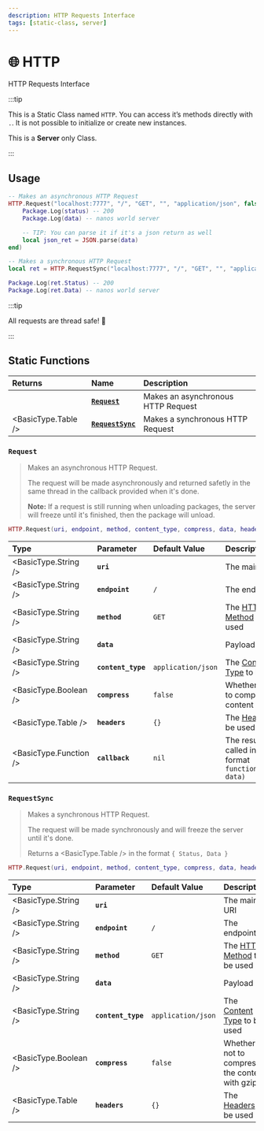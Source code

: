 ```yaml
---
description: HTTP Requests Interface
tags: [static-class, server]
---
```


# 🌐 HTTP

HTTP Requests Interface



:::tip

This is a Static Class named `HTTP`. You can access it’s methods directly with `.`. It is not possible to initialize or create new instances.

This is a **Server** only Class.

:::


## Usage

```lua title="Server/Index.lua"
-- Makes an asynchronous HTTP Request
HTTP.Request("localhost:7777", "/", "GET", "", "application/json", false, {}, function(status, data)
    Package.Log(status) -- 200
    Package.Log(data) -- nanos world server

	-- TIP: You can parse it if it's a json return as well
    local json_ret = JSON.parse(data)
end)
```

```lua title="Server/Index.lua"
-- Makes a synchronous HTTP Request
local ret = HTTP.RequestSync("localhost:7777", "/", "GET", "", "application/json", false, {})

Package.Log(ret.Status) -- 200
Package.Log(ret.Data) -- nanos world server
```

:::tip

All requests are thread safe! 🥳

:::


## Static Functions

| Returns | Name | Description |
| :--- | :--- | :--- |
|  | [**`Request`**](http#request) | Makes an asynchronous HTTP Request |
| <BasicType.Table /> | [**`RequestSync`**](http#requestsync) | Makes a synchronous HTTP Request |


### `Request`

> Makes an asynchronous HTTP Request.
>
> The request will be made asynchronously and returned safetly in the same thread in the callback provided when it's done.
>
> **Note:** If a request is still running when unloading packages, the server will freeze until it's finished, then the package will unload.

```lua
HTTP.Request(uri, endpoint, method, content_type, compress, data, headers, callback)
```

| Type | Parameter | Default Value | Description |
| :--- | :--- | :--- | :--- |
| <BasicType.String /> | **`uri`** |  | The main URI |
| <BasicType.String /> | **`endpoint`** | `/` | The endpoint |
| <BasicType.String /> | **`method`** | `GET` | The [HTTP Method](https://developer.mozilla.org/en-US/docs/Web/HTTP/Methods) to be used |
| <BasicType.String /> | **`data`** | ` ` | Payload |
| <BasicType.String /> | **`content_type`** | `application/json` | The [Content Type](https://developer.mozilla.org/en-US/docs/Web/HTTP/Basics_of_HTTP/MIME_types/Common_types) to be used |
| <BasicType.Boolean /> | **`compress`** | `false` | Whether or not to compress the content with gzip |
| <BasicType.Table /> | **`headers`** | `{}` | The [Headers](https://developer.mozilla.org/en-US/docs/Web/HTTP/Headers) to be used |
| <BasicType.Function /> | **`callback`** | `nil` | The result will be called in the format `function(status, data)` |


### `RequestSync`

> Makes a synchronous HTTP Request.
> 
> The request will be made synchronously and will freeze the server until it's done.
> 
> Returns a <BasicType.Table /> in the format `{ Status, Data }`

```lua
HTTP.Request(uri, endpoint, method, content_type, compress, data, headers)
```

| Type | Parameter | Default Value | Description |
| :--- | :--- | :--- | :--- |
| <BasicType.String /> | **`uri`** |  | The main URI |
| <BasicType.String /> | **`endpoint`** | `/` | The endpoint |
| <BasicType.String /> | **`method`** | `GET` | The [HTTP Method](https://developer.mozilla.org/en-US/docs/Web/HTTP/Methods) to be used |
| <BasicType.String /> | **`data`** | ` ` | Payload |
| <BasicType.String /> | **`content_type`** | `application/json` | The [Content Type](https://developer.mozilla.org/en-US/docs/Web/HTTP/Basics_of_HTTP/MIME_types/Common_types) to be used |
| <BasicType.Boolean /> | **`compress`** | `false` | Whether or not to compress the content with gzip |
| <BasicType.Table /> | **`headers`** | `{}` | The [Headers](https://developer.mozilla.org/en-US/docs/Web/HTTP/Headers) to be used |
